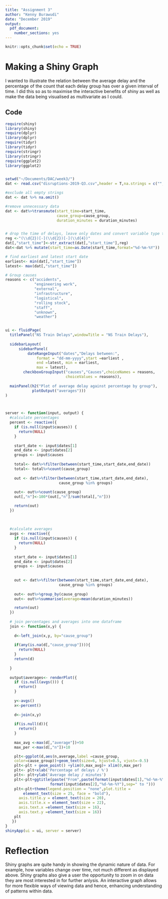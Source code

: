 ```yaml
---
title: "Assignment 3"
author: "Kenny Burawudi"
date: "December 2019"
output: 
  pdf_document:
    number_sections: yes
---
```


```r
knitr::opts_chunk$set(echo = TRUE)
```

# Making a Shiny Graph

I wanted to illustrate the relation between the average delay and the percentage of the count that each delay group has over a given interval of time. I did this so as to maximise the interactive benefits of shiny as well as make the data being visualised as multivariate as I could.  

## Code
```r
require(shiny)
library(shiny)
require(dplyr)
library(dplyr)
require(tidyr)
library(tidyr)
require(stringr)
library(stringr)
require(ggplot2)
library(ggplot2)


setwd("~/Documents/DAC/week3/")
dat <- read.csv("disruptions-2019-Q3.csv",header = T,na.strings = c("", "NA"))

#exclude all empty strings
dat <- dat %>% na.omit()

#remove unnecessary data
dat <- dat%>%transmute(start_time=start_time,
                       cause_group=cause_group,
                       duration_minutes = duration_minutes)


# drop the time of delays, leave only dates and convert variable type to date
reg <-"(\\d{2})[-](\\d{2})[-](\\d{4})"
dat[,"start_time"]<-str_extract(dat[,"start_time"],reg)
dat<-dat %>% mutate(start_time=as.Date(start_time,format="%d-%m-%Y"))

# find earliest and latest start date
earliest<- min(dat[,"start_time"])
latest<- max(dat[,"start_time"])

# Group causes
reasons <- c("accidents",
             "engineering work",
             "external",
             "infrastructure",
             "logistical",
             "rolling stock",
             "staff",
             "unknown",
             "weather")


ui <- fluidPage(
  titlePanel("NS Train Delays",windowTitle = "NS Train Delays"),
  
  sidebarLayout(
      sidebarPanel(
          dateRangeInput("dates","Delays between:",
              format = "dd-mm-yyyy",start =earliest , 
              end =latest, min = earliest,
              max = latest),
        checkboxGroupInput("causes","Causes",choiceNames = reasons,
                           choiceValues = reasons)),
    
  mainPanel(h2("Plot of average delay against percentage by group"),
            plotOutput("averages")))
)



server <- function(input, output) {
  #calculate percentages
  percent <- reactive({
    if (is.null(input$causes)) {
      return(NULL)
    } 
    
    start_date <- input$dates[1]
    end_date <- input$dates[2]
    groups <- input$causes
    
    total<- dat%>%filter(between(start_time,start_date,end_date))
    total<- total%>%count(cause_group)
    
    out <- dat%>%filter(between(start_time,start_date,end_date),
                        cause_group %in% groups)
    
    out<- out%>%count(cause_group)
    out[,"n"]<-100*(out[,"n"]/sum(total[,"n"]))

    return(out)
  })
  
  
  
  #calculate averages
  avgs <- reactive({
    if (is.null(input$causes)) {
      return(NULL)
    } 
    
    start_date <- input$dates[1]
    end_date <- input$dates[2]
    groups <- input$causes
    
    
    out <- dat%>%filter(between(start_time,start_date,end_date),
                        cause_group %in% groups)
    
    out<- out%>%group_by(cause_group)
    out<- out%>%summarise(average=mean(duration_minutes))

    return(out)
  })
  
  # join percentages and averages into one dataframe
  join <- function(x,y) {
    
    d<-left_join(x,y, by="cause_group")
    
    if(any(is.na(d[,"cause_group"]))){
      return(NULL)
    }
    return(d)
    
  }
  
  output$averages<- renderPlot({
    if (is.null(avgs())) {
      return()
    }
    
    y<-avgs()
    x<-percent()
    
    d<-join(x,y)
    
    if(is.null(d)){
      return()
    }
    
    max_avg <-max(d[,"average"])+50
    max_per <-max(d[,"n"])+10

    plt<-ggplot(d,aes(n,average,label =cause_group,
    color=cause_group))+geom_text(size=6, hjust=0.5, vjust=-0.5)
    plt<-plt + geom_point() +ylim(0,max_avg)+ xlim(0,max_per) 
    plt<- plt+xlab('Percentage of delays / %')
    plt<- plt+ylab('Average delay / minutes')
    plt<-plt+ggtitle(paste("From",paste(format(input$dates[1],"%d-%m-%Y"),
                    format(input$dates[2],"%d-%m-%Y"),sep=" to ")))
    plt<-plt+theme(legend.position = "none",plot.title = 
        element_text(size = 25, face = "bold"),
      axis.title.y = element_text(size = 20),
      axis.title.x = element_text(size = 22),
      axis.text.x =element_text(size = 16),
      axis.text.y =element_text(size = 16))
    plt
   })
}
shinyApp(ui = ui, server = server)
```

# Reflection

Shiny graphs are quite handy in showing the dynamic nature of data. For example, how variables change over time, not much different as displayed above. Shiny graphs also give a user the opportunity to zoom in on data they are most interested in for further anlysis. An interactive graph allows for more flexible ways of viewing data and hence, enhancing understanding of patterns within data.